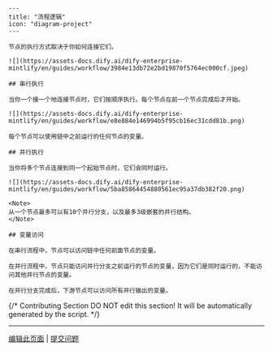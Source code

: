 ```mdx
---
title: "流程逻辑"
icon: "diagram-project"
---

节点的执行方式取决于你如何连接它们。

![](https://assets-docs.dify.ai/dify-enterprise-mintlify/en/guides/workflow/3984e13db72e2bd19870f5764ec000cf.jpeg)

## 串行执行

当你一个接一个地连接节点时，它们按顺序执行。每个节点在前一个节点完成后才开始。

![](https://assets-docs.dify.ai/dify-enterprise-mintlify/en/guides/workflow/e8e884e146994b5f95cb16ec31cdd81b.png)

每个节点可以使用链中之前运行的任何节点的变量。

## 并行执行

当你将多个节点连接到同一个起始节点时，它们会同时运行。

![](https://assets-docs.dify.ai/dify-enterprise-mintlify/en/guides/workflow/5ba85864454880561ec95a37db382f20.png)

<Note>
从一个节点最多可以有10个并行分支，以及最多3级嵌套的并行结构。
</Note>

## 变量访问

在串行流程中，节点可以访问链中任何前面节点的变量。

在并行流程中，节点只能访问并行分支之前运行的节点的变量，因为它们是同时运行的，不能访问其他并行节点的变量。

在并行分支完成后，下游节点可以访问所有并行输出的变量。
```

{/*
Contributing Section
DO NOT edit this section!
It will be automatically generated by the script.
*/}

---

[编辑此页面](https://github.com/langgenius/dify-docs/edit/main/zh-hans/documzh-hanstation/pages/build/orchestrate-node.mdx) | [提交问题](https://github.com/langgenius/dify-docs/issues/new?template=docs.yml)

